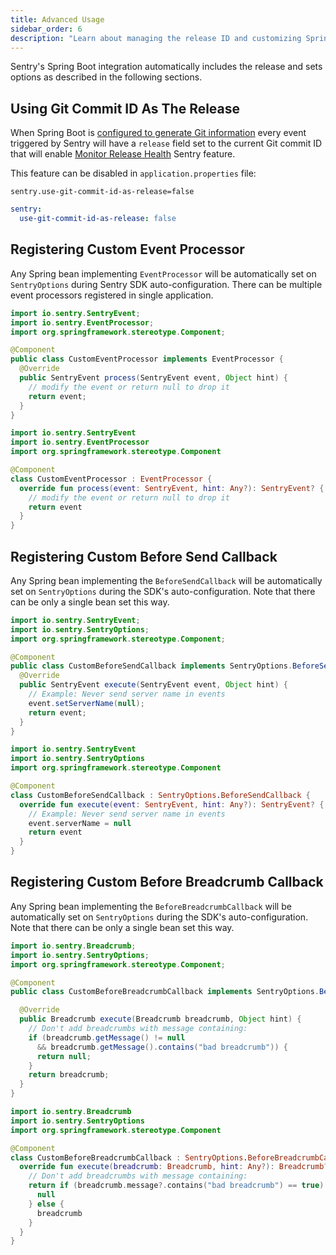 ```yaml
---
title: Advanced Usage
sidebar_order: 6
description: "Learn about managing the release ID and customizing Spring Boot to your organization's needs."
---
```


Sentry's Spring Boot integration automatically includes the release and sets options as described in the following sections.

## Using Git Commit ID As The Release

When Spring Boot is [configured to generate Git information](https://docs.spring.io/spring-boot/docs/current/reference/html/howto.html#howto-git-info) every event triggered by Sentry will have a `release` field set to the current Git commit ID that will enable [Monitor Release Health](/product/releases/health/) Sentry feature.

This feature can be disabled in `application.properties` file:

```properties {filename:"application.properties"}
sentry.use-git-commit-id-as-release=false
```

```yaml {filename:"application.yml"}
sentry:
  use-git-commit-id-as-release: false
```

## Registering Custom Event Processor

Any Spring bean implementing `EventProcessor` will be automatically set on `SentryOptions` during Sentry SDK auto-configuration. There can be multiple event processors registered in single application.

```java
import io.sentry.SentryEvent;
import io.sentry.EventProcessor;
import org.springframework.stereotype.Component;

@Component
public class CustomEventProcessor implements EventProcessor {
  @Override
  public SentryEvent process(SentryEvent event, Object hint) {
    // modify the event or return null to drop it
    return event;
  }
}
```

```kotlin
import io.sentry.SentryEvent
import io.sentry.EventProcessor
import org.springframework.stereotype.Component

@Component
class CustomEventProcessor : EventProcessor {
  override fun process(event: SentryEvent, hint: Any?): SentryEvent? {
    // modify the event or return null to drop it
    return event
  }
}
```

## Registering Custom Before Send Callback

Any Spring bean implementing the `BeforeSendCallback` will be automatically set on `SentryOptions` during the SDK's auto-configuration. Note that there can be only a single bean set this way.

```java
import io.sentry.SentryEvent;
import io.sentry.SentryOptions;
import org.springframework.stereotype.Component;

@Component
public class CustomBeforeSendCallback implements SentryOptions.BeforeSendCallback {
  @Override
  public SentryEvent execute(SentryEvent event, Object hint) {
    // Example: Never send server name in events
    event.setServerName(null);
    return event;
  }
}
```

```kotlin
import io.sentry.SentryEvent
import io.sentry.SentryOptions
import org.springframework.stereotype.Component

@Component
class CustomBeforeSendCallback : SentryOptions.BeforeSendCallback {
  override fun execute(event: SentryEvent, hint: Any?): SentryEvent? {
    // Example: Never send server name in events
    event.serverName = null
    return event
  }
}
```

## Registering Custom Before Breadcrumb Callback

Any Spring bean implementing the `BeforeBreadcrumbCallback` will be automatically set on `SentryOptions` during the SDK's auto-configuration. Note that there can be only a single bean set this way.

```java
import io.sentry.Breadcrumb;
import io.sentry.SentryOptions;
import org.springframework.stereotype.Component;

@Component
public class CustomBeforeBreadcrumbCallback implements SentryOptions.BeforeBreadcrumbCallback {

  @Override
  public Breadcrumb execute(Breadcrumb breadcrumb, Object hint) {
    // Don't add breadcrumbs with message containing:
    if (breadcrumb.getMessage() != null
      && breadcrumb.getMessage().contains("bad breadcrumb")) {
      return null;
    }
    return breadcrumb;
  }
}
```

```kotlin
import io.sentry.Breadcrumb
import io.sentry.SentryOptions
import org.springframework.stereotype.Component

@Component
class CustomBeforeBreadcrumbCallback : SentryOptions.BeforeBreadcrumbCallback {
  override fun execute(breadcrumb: Breadcrumb, hint: Any?): Breadcrumb? {
    // Don't add breadcrumbs with message containing:
    return if (breadcrumb.message?.contains("bad breadcrumb") == true) {
      null
    } else {
      breadcrumb
    }
  }
}
```
